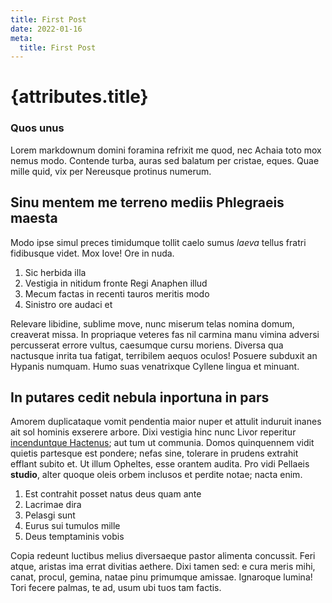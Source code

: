 ```yaml
---
title: First Post
date: 2022-01-16
meta:
  title: First Post
---
```



<PageLayout mdx={true}>

# {attributes.title}

### Quos unus

Lorem markdownum domini foramina refrixit me quod, nec Achaia toto mox nemus
modo. Contende turba, auras sed balatum per cristae, eques. Quae mille quid, vix
per Nereusque protinus numerum.

## Sinu mentem me terreno mediis Phlegraeis maesta

Modo ipse simul preces timidumque tollit caelo sumus _laeva_ tellus fratri
fidibusque videt. Mox Iove! Ore in nuda.

1. Sic herbida illa
2. Vestigia in nitidum fronte Regi Anaphen illud
3. Mecum factas in recenti tauros meritis modo
4. Sinistro ore audaci et

Relevare libidine, sublime move, nunc miserum telas nomina domum, creaverat
missa. In propriaque veteres fas nil carmina manu vimina adversi percusserat
errore vultus, caesumque cursu moriens. Diversa qua nactusque inrita tua
fatigat, terribilem aequos oculos! Posuere subduxit an Hypanis numquam. Humo
suas venatrixque Cyllene lingua et minuant.

## In putares cedit nebula inportuna in pars

Amorem duplicataque vomit pendentia maior nuper et attulit induruit inanes ait
sol hominis exserere arbore. Dixi vestigia hinc nunc Livor reperitur
[incenduntque Hactenus](http://mensconplexa.io/crate); aut tum ut communia.
Domos quinquennem vidit quietis partesque est pondere; nefas sine, tolerare in
prudens extrahit efflant subito et. Ut illum Opheltes, esse orantem audita. Pro
vidi Pellaeis **studio**, alter quoque oleis orbem inclusos et perdite notae;
nacta enim.

1. Est contrahit posset natus deus quam ante
2. Lacrimae dira
3. Pelasgi sunt
4. Eurus sui tumulos mille
5. Deus temptaminis vobis

Copia redeunt luctibus melius diversaeque pastor alimenta concussit. Feri atque,
aristas ima errat divitias aethere. Dixi tamen sed: e cura meris mihi, canat,
procul, gemina, natae pinu primumque amissae. Ignaroque lumina! Tori fecere
palmas, te ad, usum ubi tuos tam factis.

</PageLayout>
